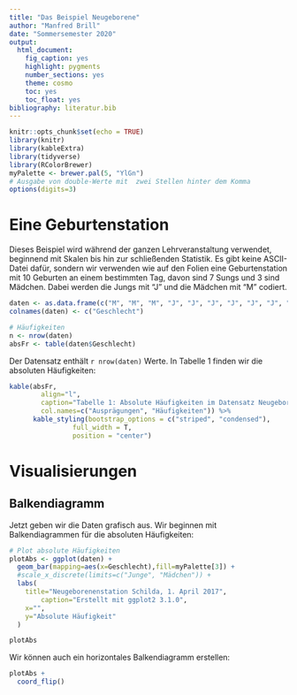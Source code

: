 ```yaml
---
title: "Das Beispiel Neugeborene"
author: "Manfred Brill"
date: "Sommersemester 2020"
output: 
  html_document: 
    fig_caption: yes
    highlight: pygments
    number_sections: yes
    theme: cosmo
    toc: yes
    toc_float: yes
bibliography: literatur.bib    
---
```


```r
knitr::opts_chunk$set(echo = TRUE)
library(knitr)
library(kableExtra)
library(tidyverse)
library(RColorBrewer)
myPalette <- brewer.pal(5, "YlGn")
# Ausgabe von double-Werte mit  zwei Stellen hinter dem Komma
options(digits=3)
```

# Eine Geburtenstation
Dieses Beispiel wird während der ganzen Lehrveranstaltung verwendet, beginnend mit Skalen bis hin zur schließenden Statistik. Es gibt keine ASCII-Datei dafür, 
sondern wir verwenden wie auf den Folien eine Geburtenstation mit 10 Geburten an einem bestimmten Tag, davon sind 7 Sungs und 3 sind Mädchen. Dabei werden die 
Jungs mit "J" und die Mädchen mit "M" codiert.


```r
daten <- as.data.frame(c("M", "M", "M", "J", "J", "J", "J", "J", "J", "J"))
colnames(daten) <- c("Geschlecht")

# Häufigkeiten
n <- nrow(daten)
absFr <- table(daten$Geschlecht)
```

Der Datensatz enthält `r nrow(daten)` Werte.
In Tabelle 1  finden wir die absoluten  Häufigkeiten:
```r
kable(absFr,
        align="l",
        caption="Tabelle 1: Absolute Häufigkeiten im Datensatz Neugeborene",
        col.names=c("Ausprägungen", "Häufigkeiten")) %>%
      kable_styling(bootstrap_options = c("striped", "condensed"), 
                full_width = T, 
                position = "center")
```


# Visualisierungen
## Balkendiagramm
Jetzt geben wir die Daten grafisch aus. Wir beginnen mit Balkendiagrammen
für die absoluten  Häufigkeiten:
```r
# Plot absolute Häufigkeiten
plotAbs <- ggplot(daten) + 
  geom_bar(mapping=aes(x=Geschlecht),fill=myPalette[3]) +
  #scale_x_discrete(limits=c("Junge", "Mädchen")) +  
  labs(
    title="Neugeborenenstation Schilda, 1. April 2017", 
        caption="Erstellt mit ggplot2 3.1.0",
    x="", 
    y="Absolute Häufigkeit"
  ) 

plotAbs
```

Wir können auch ein horizontales Balkendiagramm erstellen:
```r
plotAbs + 
  coord_flip()

```




